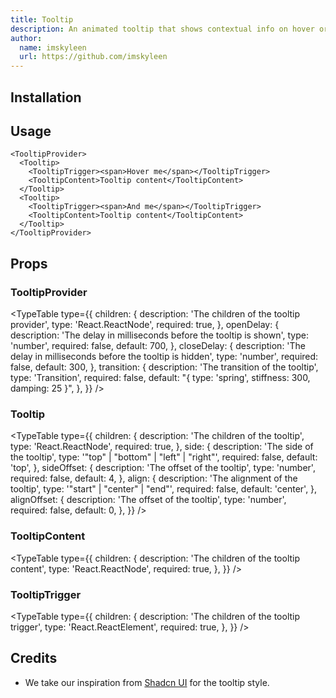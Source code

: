 ```yaml
---
title: Tooltip
description: An animated tooltip that shows contextual info on hover or focus and smoothly glides to the next element without disappearing between transitions.
author:
  name: imskyleen
  url: https://github.com/imskyleen
---
```


<ComponentPreview name="tooltip-demo" />

## Installation

<ComponentInstallation name="tooltip" />

## Usage

```tsx
<TooltipProvider>
  <Tooltip>
    <TooltipTrigger><span>Hover me</span></TooltipTrigger>
    <TooltipContent>Tooltip content</TooltipContent>
  </Tooltip>
  <Tooltip>
    <TooltipTrigger><span>And me</span></TooltipTrigger>
    <TooltipContent>Tooltip content</TooltipContent>
  </Tooltip>
</TooltipProvider>
```

## Props

### TooltipProvider

<TypeTable
  type={{
    children: {
      description: 'The children of the tooltip provider',
      type: 'React.ReactNode',
      required: true,
    },
    openDelay: {
      description: 'The delay in milliseconds before the tooltip is shown',
      type: 'number',
      required: false,
      default: 700,
    },
    closeDelay: {
      description: 'The delay in milliseconds before the tooltip is hidden',
      type: 'number',
      required: false,
      default: 300,
    },
    transition: {
      description: 'The transition of the tooltip',
      type: 'Transition',
      required: false,
      default: "{ type: 'spring', stiffness: 300, damping: 25 }",
    },
  }}
/>

### Tooltip

<TypeTable
  type={{
    children: {
      description: 'The children of the tooltip',
      type: 'React.ReactNode',
      required: true,
    },
    side: {
      description: 'The side of the tooltip',
      type: '"top" | "bottom" | "left" | "right"',
      required: false,
      default: 'top',
    },
    sideOffset: {
      description: 'The offset of the tooltip',
      type: 'number',
      required: false,
      default: 4,
    },
    align: {
      description: 'The alignment of the tooltip',
      type: '"start" | "center" | "end"',
      required: false,
      default: 'center',
    },
    alignOffset: {
      description: 'The offset of the tooltip',
      type: 'number',
      required: false,
      default: 0,
    },
  }}
/>

### TooltipContent

<TypeTable
  type={{
    children: {
      description: 'The children of the tooltip content',
      type: 'React.ReactNode',
      required: true,
    },
  }}
/>

### TooltipTrigger

<TypeTable
  type={{
    children: {
      description: 'The children of the tooltip trigger',
      type: 'React.ReactElement',
      required: true,
    },
  }}
/>

## Credits

- We take our inspiration from [Shadcn UI](https://ui.shadcn.com/docs/components/tooltip) for the tooltip style.
